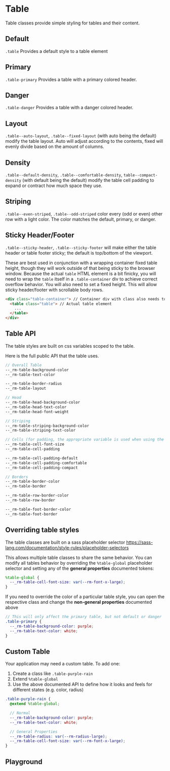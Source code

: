 
# Table

Table classes provide simple styling for tables and their content.

## Default

`.table` Provides a default style to a table element

<Canvas withToolbar>
  <Story id='components-table--default' />
</Canvas>

## Primary

`.table-primary` Provides a table with a primary colored header.

<Canvas withToolbar>
  <Story id='components-table--primary' />
</Canvas>

## Danger

`.table-danger` Provides a table with a danger colored header.

<Canvas withToolbar>
  <Story id='components-table--danger' />
</Canvas>

## Layout

`.table--auto-layout`, `.table--fixed-layout` (with auto being the default) modify the table layout. Auto will adjust according to the contents, fixed will evenly divide based on the amount of columns.

<Canvas withToolbar>
  <Story id='components-table--fixed-layout' />
</Canvas>

## Density

`.table--default-density`, `.table--comfortable-density`, `table--compact-density` (with default being the default) modify the table cell padding to expand or contract how much space they use.

<Canvas withToolbar>
  <Story id='components-table--comfortable-density' />
</Canvas>
<Canvas withToolbar>
  <Story id='components-table--compact-density' />
</Canvas>

## Striping

`.table--even-striped`, `.table--odd-striped` color every (odd or even) other row with a light color. The color matches the default, primary, or danger.

<Canvas withToolbar>
  <Story id='components-table--striped-even' />
</Canvas>

<Canvas withToolbar>
  <Story id='components-table--striped-odd' />
</Canvas>

## Sticky Header/Footer

`.table--sticky-header`, `.table--sticky-footer` will make either the table header or table footer sticky; the default is top/bottom of the viewport.

These are best used in conjunction with a wrapping container fixed table height, though they will work outside of that being sticky to the browser window. Because the actual `table` HTML element is a bit finicky, you will need to wrap the `table` itself in a `.table-container` div to achieve correct overflow behavior. You will also need to set a fixed height. This will allow sticky header/footer with scrollable body rows.

```html
<div class="table-container"> // Container div with class also needs to set the desired height. 20vh in these examples
  <table class="table"> // Actual table element
    ...
  </table>
</div>
```

<Canvas withToolbar>
  <Story id='components-table--sticky-header' />
</Canvas>

<Canvas withToolbar>
  <Story id='components-table--sticky-footer' />
</Canvas>

<Canvas withToolbar>
  <Story id='components-table--sticky-both' />
</Canvas>

## Table API

The table styles are built on css variables scoped to the table.

Here is the full public API that the table uses.
```scss
// Overall Table
--_rm-table-background-color
--_rm-table-text-color

--_rm-table-border-radius
--_rm-table-layout

// Head
--_rm-table-head-background-color
--_rm-table-head-text-color
--_rm-table-head-font-weight

// Striping
--_rm-table-striping-background-color
--_rm-table-striping-text-color

// Cells (for padding, the appropriate variable is used when using the density modifiers)
--_rm-table-cell-font-size
--_rm-table-cell-padding

--_rm-table-cell-padding-default
--_rm-table-cell-padding-comfortable
--_rm-table-cell-padding-compact

// Borders
--_rm-table-border-color
--_rm-table-border

--_rm-table-row-border-color
--_rm-table-row-border

--_rm-table-foot-border-color
--_rm-table-foot-border
```

## Overriding table styles

The table classes are built on a sass placeholder selector https://sass-lang.com/documentation/style-rules/placeholder-selectors

This allows multiple table classes to share the same behavior. You can modify all tables behavior by overriding the `%table-global` placeholder selector and setting any of the **general properties** documented tokens:
```scss
%table-global {
  --_rm-table-cell-font-size: var(--rm-font-x-large);
}
```

If you need to override the color of a particular table style, you can open the respective class and change the **non-general properties** documented above
```scss
// This will only affect the primary table, but not default or danger
.table-primary {
  --_rm-table-background-color: purple;
  --_rm-table-text-color: white;
}
```

## Custom Table

Your application may need a custom table. To add one:
1. Create a class like `.table-purple-rain`
2. Extend `%table-global`
3. Use the above documented API to define how it looks and feels for different states (e.g. color, radius)

```scss
.table-purple-rain {
  @extend %table-global;

  // Normal
  --_rm-table-background-color: purple;
  --_rm-table-text-color: white;

  // General Properties
  --_rm-table-radius: var(--rm-radius-large);
  --_rm-table-cell-font-size: var(--rm-font-x-large);
}
```

## Playground

<Primary/>
<ArgsTable of='.' story='^'/>
